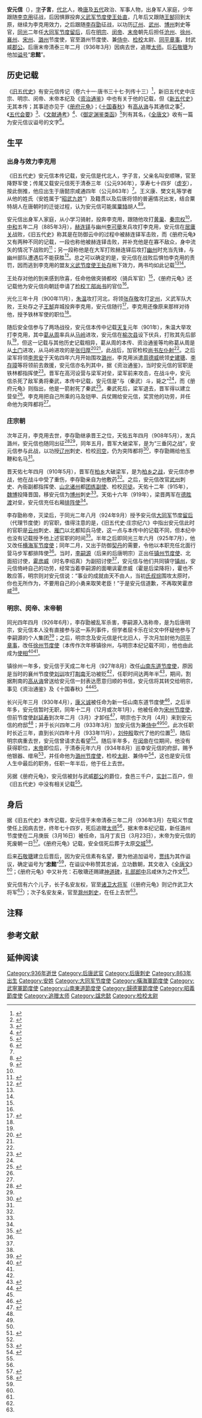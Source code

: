 {{Infobox officeholder
|office1=[[大同节度使|大同军节度留后]]
|successor1=[[高行珪|高行珪]]
|predecessor1=[[李存璋|李存璋]]
|term_start1=924年9月
|term_end1=925年3月
|office2=[[横海军节度使|沧州横海军节度使]]
|predecessor2=[[赵德钧_(五代)|赵德钧]]
|successor2=[[王景勘|王景勘]]
|term_start2=925年3月
|term_end2=926年7月
|office3=[[武宁军节度使|徐州武宁军节度使]]
|successor3=[[房知温|房知温]]
|predecessor3=[[霍彦威|霍彦威]]
|term_end3=927年8月
|term_start3=926年7月
|office4=[[山南东道节度使|襄州山南东道节度使]]
|term_end4=930年4月
|successor4=[[康义诚|康义诚]]
|predecessor4=[[刘训_(后唐)|刘训]]
|term_start4=927年8月
|office5=[[歸德軍節度使|宋州归德军节度使]]
|predecessor5=[[赵延寿|赵延寿]]
|successor5=[[刘仲殷|刘仲殷]]
|term_end5=933年11月
|term_start5=930年12月或931年1月
|office6=[[昭義節度使|潞州昭义军节度使]]
|successor6=[[皇甫立|皇甫立]]
|predecessor6=[[卢文进|卢文进]]
|term_start6=934年8月
|term_end6=936年3月
|birth_date=863年<br/>唐懿宗咸通四年
|death_date=936年3月（72－73歲）<br/>后唐末帝清泰三年二月
|death_place=[[潞州|潞州]]
|name=安元信
|字=子言
|谥号=忠懿
|parents=安顺琳（父）
|children=安友权<br/>安友亲
}}
'''安元信'''（{{bd|863年||936年|3月|catIdx=A安}}），[[表字|字]]'''子言'''，[[代北地区|代北]]人，晚[[唐朝|唐]]及[[五代十国|五代]]政治、军事人物，出身军人家庭，少年跟随[[李克用|李克用]]征战，后因惧罪投奔[[义武军节度使|义武军节度使]][[王处直|王处直]]，几年后又跟随[[王郜|王郜]]回到太原，继续为李克用效力，之后跟随[[唐庄宗|李存勖]]征战，以功历[[辽州_(山西)|辽州]]、[[武州_(唐朝)|武州]]、[[博州|博州]]刺史等官，[[同光|同光]]二年任[[大同节度使|大同军节度留后]]，后在[[唐明宗|明宗]]、[[唐閔帝|闵帝]]、[[李從珂|末帝]]朝先后担任[[横海军节度使|沧州]]、[[武宁军节度使|徐州]]、[[山南东道节度使|襄州]]、[[歸德軍節度使|宋州]]、[[昭義節度使|潞州]]节度使，官至潞州节度使、兼[[侍中|侍中]]、[[檢校|检校]]太尉、[[使相|同平章事]]，封武威[[郡公|郡公]]。后唐末帝清泰三年二月（936年3月）因病去世，追赠[[太师|太师]]。后[[石敬瑭|石敬瑭]]为他加[[谥号|谥号]]“'''忠懿'''”。

== 历史记载 ==
《[[旧五代史|旧五代史]]》有安元信传记（卷六十一·唐书三十七·列传十三）<ref name="旧五代史">{{cite wikisource |title=
舊五代史·卷六十一·唐書三十七: 列傳十三 安金全 安元信 安重霸 劉訓 張敬詢 劉彥琮 袁建豐 西方鄴 張遵誨 孫璋|wslink=舊五代史/卷61 |wslanguage=zh|authorlink=[[薛居正|薛居正]]|publisher= 中華書局|location= |page= |pages= |scan=}}</ref>，新旧五代史中庄宗、明宗、闵帝、末帝本纪{{notetag|见于旧五代史庄宗纪六、明宗纪二、明宗纪四、明宗纪七、明宗纪八、明宗纪十、末帝纪上、末帝纪下，新五代史唐纪六}}及《[[資治通鑒|资治通鉴]]》{{notetag|见于后梁纪一、后唐纪五}}中也有关于他的记载，但《[[新五代史|新五代史]]》无其本传；其事迹亦见于《[[冊府元龜|册府元龟]]》{{notetag|见于卷七十八、卷一百一十四、卷一百三十五、卷三百四十七、卷三百六十、卷三百八十七、卷四百三十二、卷四百三十八、八百二十、八百四十六}}；《[[十国春秋|十国春秋]]》有[[高從誨|高从诲]]与其通信之事{{notetag|见卷一百一“荆南二 世家”}}<ref name=":5">{{cite wikisource |title=十国春秋·卷一百○一　荊南二　世家
|wslink=十國春秋/卷101|wslanguage=zh|publisher=中華書局|location=}}</ref>，《[[五代會要|五代会要]]》{{notetag|见卷一“帝號”，卷十二“谥”}}<ref>{{Cite book|title=五代会要|last=王溥|publisher=上海古籍出版社|year=2006|isbn=9787532545742|location=上海|pages=|authorlink=王溥 (宋朝)|volume=卷十二}}</ref>、《[[文献通考|文献通考]]》{{notetag|见卷四十八“职官考二”}}<ref>{{cite wikisource |title=文献通考·卷四十八　職官考二|wslink=文獻通考/卷四十八 |wslanguage=zh|authorlink=|publisher=|location= |page= |pages= |scan=}}</ref>、《[[御定淵鑑類函|御定渊鉴类函]]》{{notetag|见卷六十二“設官部二·三公總載一”}}<ref>{{cite wikisource |title=
御定淵鑑𩔖函卷六十二·設官部二<small>〈三公總載</small>·　三公總載一|wslink=御定淵鑑𩔖函 (四庫全書本)/卷062 |wslanguage=zh|authorlink=|publisher=|location= |page= |pages= |scan=}}</ref>列有其名，《[[全唐文|全唐文]]》收有一篇为安元信议谥号的文字{{notetag|见卷八百五十六}}<ref name=":0">{{cite wikisource |title=
全唐文·卷八百五十六|wslink=全唐文/卷0856 |wslanguage=zh|authorlink=|publisher=|location= |page= |pages= |scan=}}</ref>。

== 生平 ==

=== 出身与效力李克用 ===
《旧五代史》安元信本传记载，安元信是代北人，字子言，父亲名叫安顺琳，官至降野军使；传尾又载安元信死于清泰三年（公元936年），享寿七十四岁（[[虚岁|虚岁]]），按此倒推，他应出生于唐懿宗咸通四年（公元863年）<ref name="旧五代史" />。王义康、樊文礼等学者从他的姓氏（安姓属于“[[昭武九姓|昭武九姓]]”）及籍贯以及后唐将领的普遍情况出发，结合粟特胡人在唐朝时的迁徙过程，认为安元信可能属[[粟特|粟特]]胡人<ref>{{Cite journal|title=试论唐末五代代北集团的形成|author=樊文礼|url=https://kns.cnki.net/kcms/detail/detail.aspx?dbcode=CJFD&dbname=CJFD2002&filename=MZYJ200202006&v=NZgCQ33GIKbxr%25mmd2Btg8RI3bux3UxXQh2dwo3fmlLXzmFVc5vuEaVFDoqCVMLZdCUeg|journal=民族研究|issue=2002年第2期|others=|year=2002|volume=|page=第54-62+108页|issn=0256-1891|pmid=}}</ref><ref>{{Cite journal|title=后唐、后晋、后汉王朝的昭武九姓胡|author=王义康|url=https://kns.cnki.net/kcms/detail/detail.aspx?dbcode=CJFD&dbname=CJFD9697&filename=SAGA702.012&v=KhDTy1F5EUF%25mmd2FpGUi7IsbWIAqNDmIfOwI%25mmd2Bl7Oc1fDzjrQahR1r3XkhnkFSvKlVXMO|journal=西北民族研究|issue=1997年第2期|doi=10.16486/j.cnki.62-1035/d.1997.02.014|year=1997|issn=1001-5558}}</ref>。

安元信出身军人家庭，从小学习骑射，投奔李克用，跟随他攻打[[黄巢|黄巢]]、[[秦宗權|秦宗权]]<ref name="旧五代史" />，[[中和_(唐朝)|中和]]五年二月（885年3月），[[赫连铎|赫连铎]]与幽州[[李可舉|李可舉]]发兵攻打李克用，安元信在[[居庸关|居庸关]]战败，《旧五代史》称其是在防御云中的过程中被赫连铎军击败，而《册府元龟》又有两种不同的记载，一段也称他被赫连铎击败，并补充他是在寡不敌众，身中流矢的情况下战败的<ref name=":8">{{Cite book|title=册府元龟|last=王钦若|first=|publisher=鳳凰出版社|year=2006|isbn=9787806435861|location=南京|pages=|authorlink=王欽若|others=周勛初等校訂|volume=卷四百三十二 将帅部·矫命而胜·立後效}}</ref>；另一段称他是在大军打败赫连铎后攻打[[幽州节度使|幽州]]时充当先锋，与幽州部队遭遇后不能获胜<ref name=":2">{{Cite book|title=册府元龟|last=王钦若|first=|publisher=鳳凰出版社|year=2006|isbn=9787806435861|location=南京|pages=|authorlink=王欽若|others=周勛初等校訂|volume=卷四百三十八 将帅部·无功奔亡}}</ref>。总之可以确定的是，安元信在战败后惧怕李克用的责罚，因而逃到李克用的盟友[[义武军节度使|义武节度使]][[王處存|王处存]]帐下效力，两书均如此记载<ref name="旧五代史" /><ref name=":2" />。

王处存对他的到来感到欣喜，任命他做突骑都校（骑兵军官）<ref name="旧五代史" />，《册府元龟》还记载他为安元信向朝廷申请了[[檢校|检校工部尚书]]的官位<ref name=":2" />。

光化三年十月（900年11月），[[朱温|朱温]]攻打河北，将领[[张存敬|张存敬]]攻打[[定州_(北魏)|定州]]，义武军队大败，王处存之子[[王郜|王郜]]弃城投奔李克用，安元信随行<ref name=":3">{{cite wikisource |title=資治通鑑卷二百六十二·唐紀七十八|wslink=資治通鑑/卷262|wslanguage=zh|authorlink=[[司马光|司马光]]|publisher= 中華書局|location= |page= |pages= |scan=}}</ref>，李克用还像原来那样对待他，授予铁林军使的职位<ref name="旧五代史" />。

随后安全信参与了两场战役，安元信本传中记载[[天复_(唐朝)|天复]]元年（901年），朱温大举攻打李克用，其中[[葛從周|葛从周]]率兵从[[马岭|马岭]]进攻，安元信在[[榆次区|榆次县]]设下伏兵，打败其先后部队<ref name="旧五代史" />，但这一记载与其他历史记载相异，葛从周的本传、资治通鉴等均称葛从周是从[[土门关|土门]]进攻，从马岭进攻的是[[張歸厚|张归厚]]<ref>{{cite wikisource |title=舊五代史·卷十六·梁書十六: 列傳六 葛從周 謝彥章 胡真 張歸霸 張歸厚 張歸弁|wslink=舊五代史/卷16 |wslanguage=zh|authorlink=[[薛居正|薛居正]]|publisher= 中華書局|location= |page= |pages= |scan=}}</ref><ref name=":3" />，此战后，加官检校[[尚书仆射|尚书左仆射]]<ref name=":8" />。之后梁军将领[[李思安|李思安]]于天佑四年六月开始围攻[[潞州|潞州]]，李克用派遣[[周德威|周德威]]统领[[史建瑭|史建瑭]]、[[李存璋|李存璋]]等将领前去救援，安元信亦名列其中，据《资治通鉴》，当时安元信的官职是铁林都指挥使<ref>{{cite wikisource |title=資治通鑑卷二百七十六 後梁紀一|wslink=資治通鑑/卷266|wslanguage=zh|authorlink=[[司马光|司马光]]|publisher= 中華書局|location= |page= |pages= |scan=}}</ref>。晋军在高河设营与梁军对垒，梁军前来攻击，在战斗中，安元信杀死了敌军勇将秦武，本传中记载，安元信是“与（秦武）斗，毙之”<ref name="旧五代史" />，而《册府元龟》则指出，他是一箭射死了秦武<ref>{{Cite book|title=册府元龟|last=王钦若|first=|publisher=鳳凰出版社|year=2006|isbn=9787806435861|location=南京|pages=|authorlink=王欽若|others=周勛初等校訂|volume=卷八百四十六 总录部·善射}}</ref>。秦武死后，梁军退去，晋军得以建立营垒<ref name="旧五代史" />。李克用把自己所乘的马及铠甲、兵仗赐给安元信，奖赏他的功劳，并任命他为突阵都将<ref name="旧五代史" />。

=== 庄宗朝 ===
次年正月，李克用去世，李存勖继承晋王之位，天佑五年四月（908年5月），发兵潞州，安元信也随同出征<ref>{{cite wikisource |title=舊五代史·卷二十七·唐書三:　莊宗本紀一
|wslink=舊五代史/卷27 |wslanguage=zh|authorlink=[[薛居正|薛居正]]|publisher= 中華書局|location= |page= |pages= |scan=}}</ref><ref name="旧五代史" />，同年五月，晋军大破梁军，是为“三垂冈之战”，安元信参与此战，以功授[[辽州_(山西)|辽州]]刺史、检校[[司空|司空]]，仍为突阵都将<ref>{{Cite book|title=册府元龟|last=王钦若|first=|publisher=鳳凰出版社|year=2006|isbn=9787806435861|location=南京|pages=|authorlink=王欽若|others=周勛初等校訂|volume=卷一百三十五 帝王部·愍征役·好边功}}</ref>，李存勖赐给他玉鞭和名马<ref name="旧五代史" />。

晋天佑七年四月（910年5月），晋军在[[柏乡县|柏乡]]大破梁军，是为[[柏鄉之戰|柏乡之战]]，安元信亦参战，他在战斗中受了重伤，李存勖亲自为他敷药<ref name="旧五代史" />。之后，安元信改官[[武州_(唐朝)|武州]]刺史、內衙副都指挥使、[[山北诸州|山北诸州]]都[[團練使|团练副使]]、检校[[司徒|司徒]]。天佑十二年（915年），[[天雄军节度使|魏博]]投降晋国，移安元信为[[博州|博州]]刺史<ref name="旧五代史" />。天佑十六年（919年），梁晋两军在[[德胜渡|德胜渡]]对垒，安元信充任右厢[[排阵使|排阵使]]<ref name="旧五代史" />。

李存勖称帝，灭梁后，于同光二年八月（924年9月）授予安元信[[大同节度使|大同军]]节度[[留后|留后]]（代理节度使）的官职，值得注意的是，《旧五代史·庄宗纪六》中指出安元信此时的官职是[[云州_(开元)|云州]]刺史、[[雁门关|雁门]]以北都知兵马使，这一点与本传中的记载不同，但本纪中也没有记载授予他上述官职的时间<ref name=":4">{{cite wikisource |title=舊五代史·
卷三十二·唐書八:　莊宗本紀六|wslink=舊五代史/卷32 |wslanguage=zh|authorlink=[[薛居正|薛居正]]|publisher= 中華書局|location= |page= |pages= |scan=}}</ref>。半年之后即同光三年六月（925年7月），他又改任[[横海军节度使|横海军节度使]]；同年二月，又出于防御[[契丹人|契丹]]的需要，令他以本职充任北面行营马步军都排阵使<ref name=":4" />。当时，[[唐明宗|李嗣源]]（后来的后唐明宗）正出任[[成德節度使|镇州节度使]]、北面招讨使，[[霍彦威|霍彦威]]（时名李绍真）为副招讨使<ref name=":4" />，安元信与他们共同镇守[[镇州_(唐朝)|镇州]]，安元信倚峙自己的功劳，经常当着李嗣源的面嘲讽霍彦威（霍是后梁降将），霍也不敢应答，明宗则对安元信说：“事业的成就由天不由人，当初[[氏叔琮|氏叔琮]]围攻太原时，你也无所作为，不要用自己的小勇来取笑老臣！”于是安元信道歉，不再取笑霍彦威<ref name="旧五代史" />。

=== 明宗、闵帝、末帝朝 ===
同光四年四月（926年6月），李存勖被乱军杀害，李嗣源入洛称帝，是为后唐明宗，安元信本人没有直接参与这一系列事件，但学者屈卡乐在论文中怀疑他参与了李嗣源的个人集团<ref>{{Cite journal|title=后唐同光政权方镇控制战略研究|author=屈卡乐|url=https://kns.cnki.net/kcms/detail/detail.aspx?dbcode=CJFD&dbname=CJFDLAST2020&filename=AFSX202002006&v=1YX2teNB6YcKTnKxcNgtBOogXxioeoVplJ0PDKdqrRNRPw1d3He7%25mmd2FqZHGvWpW0jy|journal=安徽史学|issue=2020年第2期|doi=|others=卢地生|year=|volume=|page=26-35页|pmid=|access-date=2020-10-20|archive-date=2020-10-21|archive-url=https://web.archive.org/web/20201021142847/https://kns.cnki.net/kcms/detail/detail.aspx?dbcode=CJFD&dbname=CJFDLAST2020&filename=AFSX202002006&v=1YX2teNB6YcKTnKxcNgtBOogXxioeoVplJ0PDKdqrRNRPw1d3He7%25mmd2FqZHGvWpW0jy|dead-url=no}}</ref>；之后，明宗念及安元信是代北旧人，于次月加封他为[[使相|同平章事]]，改任[[武宁军节度使|徐州节度使]]（本传作次年移镇徐州，与明宗本纪记载不同），他也由此成为[[使相|使相]]<ref>{{cite wikisource |title=舊五代史·卷三十六·唐書十二: 明宗本紀二|wslink=舊五代史/卷36 |wslanguage=zh|authorlink=[[薛居正|薛居正]]|publisher= 中華書局|location= |page= |pages= |scan=}}</ref><ref name="旧五代史" />。

镇徐州一年多，安元信于天成二年七月（927年8月）改任[[山南东道节度使|山南东道节度使]]，原因是当时的襄州节度使[[刘训_(后唐)|刘训]]攻打[[荆南|荆南]]无功被贬<ref name="旧五代史" />，任职时间达两年半<ref>{{cite wikisource |title=舊五代史·卷三十八·唐書十四: 明宗本紀四|wslink=舊五代史/卷38 |wslanguage=zh|authorlink=[[薛居正|薛居正]]|publisher= 中華書局|location= |page= |pages= |scan=}}</ref>，期间，割据荆南的[[高從誨|高从诲]]曾送给安元信一封表达愿意归顺的书信，安元信将其转交给明宗，事见《资治通鉴》及《十国春秋》<ref>{{cite wikisource |title=資治通鑑卷二百七十六·後唐紀五|wslink=資治通鑑/卷276|wslanguage=zh|authorlink=[[司马光|司马光]]|publisher= 中華書局|location= |page= |pages= |scan=}}</ref><ref name=":5" />。

长兴元年三月（930年4月），[[康义诚|康义诚]]被任命为新一任山南东道节度使<ref>{{cite wikisource|title=舊五代史·
卷四十一·唐書十七: 明宗本紀七|author=|date=|authorlink=[[薛居正|薛居正]]|wslanguage=zh|wslink=舊五代史/卷41|pages=|page=|location=|publisher=中華書局|scan=}}</ref>，之后半年多，安元信暂时无职，同年十二月（12月或次年1月），他被任命为[[歸德軍節度使|宋州节度使]]，但前节度使[[赵延寿|赵延寿]]到次年二月（3月）才卸任<ref name=":6">{{cite wikisource|title=舊五代史·
卷四十二·唐書十八: 明宗本紀八|author=|date=|authorlink=[[薛居正|薛居正]]|wslanguage=zh|wslink=舊五代史/卷42|pages=|page=|location=|publisher=中華書局|scan=}}</ref>，明宗也于次月（4月）来到安元信的府邸<ref name=":6" />；并于长兴四年二月（933年3月）加安元信为兼[[侍中|侍中]]<ref name="旧五代史" /><ref name=":7" />。此次任职时长近三年，直到长兴四年十月（933年11月），[[刘仲殷|刘仲殷]]取代了他的位置<ref name=":7">{{cite wikisource |title=舊五代史·卷四十四·唐書二十: 明宗本紀十|wslink=舊五代史/卷44 |wslanguage=zh|authorlink=[[薛居正|薛居正]]|publisher= 中華書局|location= |page= |pages= |scan=}}</ref>，随后明宗病重去世，安元信曾请求去看望<ref name="旧五代史" />。随后半年多，在[[唐閔帝|闵帝]]在位期间，他没有获得职位，[[李從珂|末帝]]即位后，于清泰元年六月（934年8月）巡幸安元信的府邸，赐予他银器、缯帛<ref>{{Cite book|title=册府元龟|last=王钦若|first=|publisher=鳳凰出版社|year=2006|isbn=9787806435861|location=南京|pages=|authorlink=王欽若|others=周勛初等校訂|volume=卷一百十四 帝王部·巡幸第三}}</ref>，并任命他为[[昭義節度使|潞州节度使]]，检校[[太尉|太尉]]、兼侍中<ref>{{cite wikisource |title=舊五代史·卷四十六　唐書二十二: 末帝本紀上|wslink=舊五代史/卷46 |wslanguage=zh|authorlink=[[薛居正|薛居正]]|publisher= 中華書局|location= |page= |pages= |scan=}}</ref>，这也是安元信人生中最后的职务，任职一年半后，他于任上去世。

另据《册府元龟》，安元信被封与武威[[郡公|郡公]]的爵位，食邑三千户，[[領地|实封]]二百户，但《旧五代史》中没有相关记载<ref name=":1" />。

== 身后 ==
据《旧五代史》本传记载，安元信于末帝清泰三年二月（936年3月）在昭义节度使任上因病去世，终年七十四岁，死后追赠[[太师|太师]]<ref name="旧五代史" />，据末帝本纪记载，新任潞州节度使在二月庚辰（3月16日）被任命，当月丁亥日（3月23日），末帝为安元信的死废朝一日<ref>{{cite wikisource |title=舊五代史·卷四十八·唐書二十四: 末帝本紀下|wslink=舊五代史/卷48 |wslanguage=zh|authorlink=[[薛居正|薛居正]]|publisher= 中華書局|location= |page= |pages= |scan=}}</ref>。《册府元龟》记载，安全信死后葬于太原[[交城县|交城]]<ref name=":1">{{Cite book|title=册府元龟|last=王钦若|first=|publisher=鳳凰出版社|year=2006|isbn=9787806435861|location=南京|pages=|authorlink=王欽若|others=周勛初等校訂|volume=卷八百二十·总录部·立祠}}</ref>。

后来[[石敬瑭|石敬瑭]]建立后晋后，因为安元信素有名望，要为他追加谥号，[[賈緯|贾纬]]为其作谥议，确定谥号为“'''忠懿'''”<ref name="旧五代史" />，在谥议中称赞其忠诚，立功数朝，其文收入《[[全唐文|全唐文]]》<ref name=":0" />；《册府元龟》中又补充：石敬瑭还赐建[[墓碑|神道碑]]，[[禮部郎中|礼部郎中]]吕咸休为之作文<ref name=":1" />。

安元信有六个儿子，长子名安友权，官至[[十六卫|诸卫大将军]]（《册府元龟》则记作武卫大将军<ref name=":1" />）；次子名安友亲，官至[[滁州_(古代)|滁州刺史]]，在任上去世<ref name="旧五代史" />。

== 注释 ==
{{notefoot|2}}

== 参考文献 ==

{{reflist|2}}

== 延伸阅读 ==
{{wikisourcehas|舊五代史/卷61|昭義軍節度使安元信諡議}}

{{s-start}}
{{S-off}}
{{s-bef|before=[[李存璋|李存璋]]}}
{{s-ttl|title=[[大同节度使|大同军节度留后]]|years=924–925}}
{{s-aft|after=[[高行珪|高行珪]]}}
{{s-bef|before=[[赵德钧_(五代)|赵德钧]]}}
{{s-ttl|title=[[横海军节度使|沧州横海军节度使]]|years=925-926}}
{{s-aft|after=[[王景勘|王景勘]]}}
{{s-bef|before=[[霍彦威|霍彦威]]}}
{{s-ttl|title=[[武宁军节度使|徐州武宁军节度使]]|years=926-927}}
{{s-aft|after=[[房知温|房知温]]}}
{{s-bef|before=[[刘训_(后唐)|刘训]]}}
{{s-ttl|title=[[山南东道节度使|襄州山南东道节度使]]|years=927-930}}
{{s-aft|after=[[康义诚|康义诚]]}}
{{s-bef|before=[[赵延寿|赵延寿]]}}
{{s-ttl|title=[[歸德軍節度使|宋州归德军节度使]]|years=930-933}}
{{s-aft|after=[[刘仲殷|刘仲殷]]}}
{{s-bef|before=[[卢文进|卢文进]]}}
{{s-ttl|title=[[昭義節度使|潞州昭义军节度使]]|years=934–936}}
{{s-aft|after=[[皇甫立|皇甫立]]}}
{{s-end}}
[[Category:936年逝世|Category:936年逝世]]
[[Category:后唐武官|Category:后唐武官]]
[[Category:后唐刺史|Category:后唐刺史]]
[[Category:863年出生|Category:863年出生]]
[[Category:安姓|Category:安姓]]
[[Category:大同军节度使|Category:大同军节度使]]
[[Category:橫海軍節度使|Category:橫海軍節度使]]
[[Category:武寧軍節度使|Category:武寧軍節度使]]
[[Category:山南東道節度使|Category:山南東道節度使]]
[[Category:歸德軍節度使|Category:歸德軍節度使]]
[[Category:昭義節度使|Category:昭義節度使]]
[[Category:追赠太师|Category:追赠太师]]
[[Category:諡忠懿|Category:諡忠懿]]
[[Category:检校太尉|Category:检校太尉]]